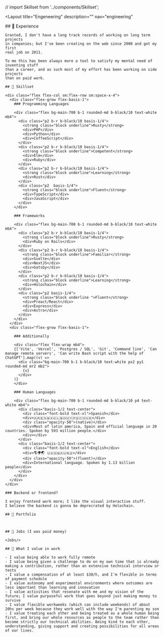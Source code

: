 // import Skillset from '../components/Skillset';


<Layout
  title="Engeneering"
  description=""
  nav="engineering"
>
  <div class="px4 pt4 mx-auto max-w-screen-md markdown text-black/70">
    ## 🏃 Experience

    Granted, I don't have a long track records of working on long term projects
    in companies; but I've been creating on the web since 2008 and got my first
    real job on 2011.

    To me this has been always more a tool to satisfy my mental need of inventing stuff
    than a career, and as such most of my effort has been working on side projects
    than on paid work.

    ## 🔧 Skillset

    <div class="flex flex-col sm:flex-row sm:space-x-4">
      <div class="flex-grow flex-basis-1">
        ### Programming Languages

        <div class="flex bg-main-700 b-1 rounded-md b-black/10 text-white mb4">
          <div class="p2 b-r b-black/10 basis-1/4">
            <strong class="block underline">Rusty</strong>
            <div>PHP</div>
            <div>Python</div>
            <div>CoffeeScript</div>
          </div>
          <div class="p2 b-r b-black/10 basis-1/4">
            <strong class="block underline">Competent</strong>
            <div>Elm</div>
            <div>Ruby</div>
          </div>
          <div class="p2 b-r b-black/10 basis-1/4">
            <strong class="block underline">Learning</strong>
            <div>Rust</div>
          </div>
          <div class="p2  basis-1/4">
            <strong class="block underline">Fluent</strong>
            <div>TypeScript</div>
            <div>JavaScript</div>
          </div>
        </div>

        ### Frameworks

        <div class="flex bg-main-700 b-1 rounded-md b-black/10 text-white mb4">
          <div class="p2 b-r b-black/10 basis-1/4">
            <strong class="block underline">Rusty</strong>
            <div>Ruby on Rails</div>
          </div>
          <div class="p2 b-r b-black/10 basis-1/4">
            <strong class="block underline">Familiar</strong>
            <div>Svelte</div>
            <div>NextJS</div>
            <div>Gatsby</div>
          </div>
          <div class="p2 b-r b-black/10 basis-1/4">
            <strong class="block underline">Learning</strong>
            <div>Holochain</div>
          </div>
          <div class="p2 basis-1/4">
            <strong class="block underline ">Fluent</strong>
            <div>Preact/React</div>
            <div>Express</div>
            <div>Astro</div>
          </div>
        </div>
      </div>
      <div class="flex-grow flex-basis-1">

        ### Additionally

        <div class="flex flex-wrap mb4">
        {['Vite', 'Vercel', 'Postgres / SQL', 'Git', 'Command line', 'Can manage remote servers', 'Can write Bash script with the help of ChatGPT'].map((v) =>
          <div class="bg-main-700 b-1 b-black/10 text-white px2 py1 rounded-md mr2 mb2">
            {v}
          </div>
        )}
        </div>

        ### Human Languages

        <div class="flex bg-main-700 b-1 rounded-md b-black/10 p4 text-white mb4">
          <div class="basis-1/2 text-center">
            <div class="font-bold text-xl">Spanish</div>
            <div>🇦🇷🇪🇸🇲🇽🇨🇱🇧🇴🇺🇾🇵🇪🇨🇴🇻🇪</div>
            <div class="opacity-50">(native)</div>
            <div>Most of latin america, Spain and official language in 20 countries. Spoken by 593 million people.</div>
            <div></div>
          </div>
          <div class="basis-1/2 text-center">
            <div class="font-bold text-xl">English</div>
            <div>🌎🌍🌏 🇺🇸🇬🇧🇦🇺🇳🇿</div>
            <div class="opacity-50">(fluent)</div>
            <div>International language. Spoken by 1.13 billion people</div>
          </div>
        </div>
      </div>
    </div>

    ### Backend or frontend?

    I enjoy frontend work more; I like the visual interactive stuff.
    I believe the backend is gonna be deprecrated by Holochain.

    ## 🎨 Portfolio



    ## 👔 Jobs (I was paid money)

    <Jobs/>

    ## 💎 What I value in work

    - I value being able to work fully remote
    - I value being given a challenge to do on my own time that is already making a contribution, rather than an extensive technical interview or tests
    - I value a compensation of at least $30/h, and I'm flexible in terms of payment schedule
    - I value autonomy and experimental environments where outcomes are less important than learning and innovation
    - I value activities that resonate with me and my vision of the future; I value purposeful work that goes beyond just making money to survive
    - I value flexible workweeks (which can include weekends) of about 20hs per week because they work well with the way I'm parenting my son
    - I value treating each other and being treated as a whole human being first, and bring our whole resources as people to the team rather than become strictly our technical abilities. Being kind to each other, understanding, giving support and creating possibilities for all areas of our lives.


  </div>
</Layout>
